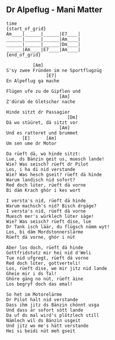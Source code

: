 ## Dr Alpeflug - Mani Matter
```
{time: 4/4}

{start_of_grid}
Am____|______|______|E7____|
______|______|______|Am____|
______|______|______|Dm____|
______|Am____|E7____|Am____|
{end_of_grid}

          [Am]
S'sy zwee Fründen im ne Sportflugzüg
               [E7]
En Alpeflug ga mache

Flügen ufe zu de Gipflen und
                    [Am]
Z'dürab de Gletscher nache

Hinde sitzt dr Passagier
                       [Dm]
Dä wo stüüret, dä sitzt vor
                    [Am]
Und es ratteret und brummet
      [E]      [Am]
Um sen ume dr Motor

Da rüeft dä, wo hinde sitzt:
Lue, ds Bänzin geit us, muesch lande!
Wie? Was seisch? rüeft dr Pilot
Los, i ha di nid verstande
Wie? Was hesch gseit? rüeft dä hinde
Warum landisch nid sofort?
Red doch lüter, rüeft dä vorne
Bi däm Krach ghör i kes wort

I versta's nid, rüeft dä hinde
Warum machsch's nid? Bisch drgäge?
I versta's nid, rüeft dä vorne
Muesch mer's würklech lüter säge!
Wie? Was seisch? rüeft dise, lue
Dr Tank isch läär, du flügsch nümm wyt!
Los, bi däm Mordstonnerslärme
Rüeft dä vorne, ghör i nüt

Aber los doch, rüeft dä hinde
Gottfridstutz mir hei nid d'Weli
Tue nid ufgregt, rüeft dä vorne
Red doch lüter, gottverteli!
Los, rüeft dise, we mir jitz nid lande
Gheie mir i ds Tal!
Ghöre gäng no nüt, rüeft äine
Los begryf doch das emal!

So het im Motorelärme
Dr Pilot halt nid verstande
Dass ihm jitz ds Bänzin chönnt usga
Und dass är sofort sött lande
Da uf ds mal wird's plötzlech still
Nämlech wil ds Bänzin usgeit
Und jitz wo me's hätt verstande
Hei si beidi nüt meh gseit 


```
